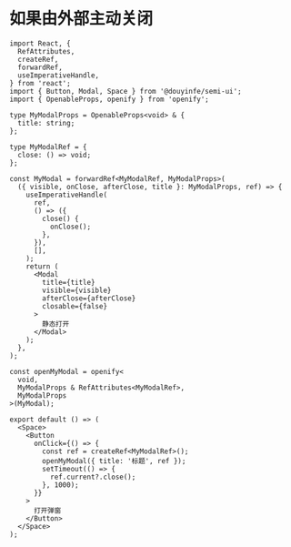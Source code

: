# 如果由外部主动关闭

```tsx
import React, {
  RefAttributes,
  createRef,
  forwardRef,
  useImperativeHandle,
} from 'react';
import { Button, Modal, Space } from '@douyinfe/semi-ui';
import { OpenableProps, openify } from 'openify';

type MyModalProps = OpenableProps<void> & {
  title: string;
};

type MyModalRef = {
  close: () => void;
};

const MyModal = forwardRef<MyModalRef, MyModalProps>(
  ({ visible, onClose, afterClose, title }: MyModalProps, ref) => {
    useImperativeHandle(
      ref,
      () => ({
        close() {
          onClose();
        },
      }),
      [],
    );
    return (
      <Modal
        title={title}
        visible={visible}
        afterClose={afterClose}
        closable={false}
      >
        静态打开
      </Modal>
    );
  },
);

const openMyModal = openify<
  void,
  MyModalProps & RefAttributes<MyModalRef>,
  MyModalProps
>(MyModal);

export default () => (
  <Space>
    <Button
      onClick={() => {
        const ref = createRef<MyModalRef>();
        openMyModal({ title: '标题', ref });
        setTimeout(() => {
          ref.current?.close();
        }, 1000);
      }}
    >
      打开弹窗
    </Button>
  </Space>
);
```
